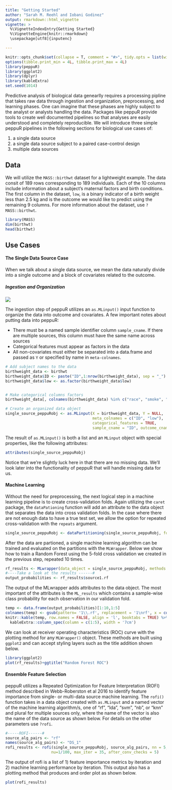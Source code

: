```yaml
---
title: "Getting Started"
author: "Sarah M. Reehl and Iobani Godinez"
output: rmarkdown::html_vignette
vignette: >
  %\VignetteIndexEntry{Getting Started}
  %\VignetteEngine{knitr::rmarkdown}
  \usepackage[utf8]{inputenc}

---
```


```r
knitr::opts_chunk$set(collapse = T, comment = "#>", tidy.opts = list(width.cutoff = 70))
options(tibble.print_min = 4L, tibble.print_max = 4L)
library(peppuR)
library(ggplot2)
library(dplyr)
library(kableExtra)
set.seed(1014)
```

Predictive analysis of biological data genearlly requires a processing pipline that takes raw data through ingestion and organization, preprocessing, and learning phases. One can imagine that these phases are highly subject to the analyst or analysts handling the data. Packages like peppuR provide tools to create well documented pipelines so that analyses are easily understood and completely reproducible. We will introduce three simple peppuR pipelines in the following sections for biological use cases of:

1. a single data source 
2. a single data source subject to a paired case-control design
3. multiple data sources

## Data

We will utilize the `MASS::birthwt` dataset for a lightweight example. The data consit of 189 rows corresponding to 189 individuals. Each of the 10 columns include information about a subject's maternal factors and birth conditions. The first column in the dataset, `low`, is a binary indicator of a birth weight less than 2.5 kg and is the outcome we would like to predict using the remaining 9 columns. For more information about the dataset, use `?MASS::birthwt`. 

```r
library(MASS)
dim(birthwt)
head(birthwt)
```

## Use Cases
#### The Single Data Source Case
When we talk about a single data source, we mean the data naturally divide into a single outcome and a block of covariates related to the outcome.  

##### Ingestion and Organization
![](single_source.001.jpeg)

The ingestion step of peppuR utilizes an `as.MLinput()` input function to organize the data into outcome and covariates. A few important notes about putting data into peppuR:

* There must be a named sample identifier column `sample_cname`. If there are multiple sources, this column must have the same name across sources
* Categorical features must appear as factors in the data
* All non-covariates must either be separated into a data.frame and passed as `Y` or specified by name in `meta-colnames`.


```r
# Add subject names to the data
birthweight_data <- birthwt
birthweight_data$ID <- paste("ID",1:nrow(birthweight_data), sep = "_")
birthweight_data$low <- as.factor(birthweight_data$low)


# Make categorical columns factors
birthweight_data[, colnames(birthweight_data) %in% c("race", "smoke", "ht", "ui")] <- lapply(birthweight_data[, colnames(birthweight_data) %in% c("race", "smoke", "ht", "ui")], function(x) as.factor(x))

# Create an organized data object
single_source_peppuRobj <- as.MLinput(X = birthweight_data, Y = NULL, 
                                      meta_colnames = c("ID", "low"),
                                      categorical_features = TRUE,
                                      sample_cname = "ID", outcome_cname = "low")
```

The result of `as.MLinput()` is both a list and an `MLinput` object with special properties, like the following attributes:

```r
attributes(single_source_peppuRobj)
```

Notice that we're slightly luck here in that there are no missing data. We'll look later into the functionality of peppuR that will handle missing data for us.

#### Machine Learning

Without the need for preprocessing, the next logical step in a machine learning pipeline is to create cross-validation folds. Again utilizing the `caret` package, the `dataPationing` function will add an attribute to the data object that separates the data into cross validation folds. In the case where there are not enough data to have a true test set, we allow the option for repeated cross-validation with the `repeats` argument.

```r
single_source_peppuRobj <- dataPartitioning(single_source_peppuRobj, folds = 5, repeats = 10)
```

After the data are partioned, a single machine learning algorithm can be trained and evaluated on the partitions with the `MLWrapper`. Below we show how to train a Random Forest using the 5-fold cross validation we created in the previous step, repeated 10 times.


```r
rf_results <- MLwrapper(data_object = single_source_peppuRobj, methods = "rf")
#----Take a look at the results ------#
output_probabilities <- rf_results$source1.rf
```

The output of the MLwrapper adds attributes to the data object. The most important of the attributes is the `ML_results` which contains a sample-wise class probability for each observation in our validation fold. 

```r
temp <- data.frame(output_probabilities)[1:10,1:5]
colnames(temp) <- gsub(pattern= '1\\.rf', replacement = '1\nrf', x = colnames(temp))
knitr::kable(temp, row.names = FALSE, align = 'l', booktabs = TRUE) %>%
  kableExtra::column_spec(column = c(1:5), width = '7cm')
```

We can look at receiver operating characteristics (ROC) curve with the plotting method for any `MLWrapper()` object. These methods are built using `ggplot2` and can accept styling layers such as the title addition shown below.

```r
library(ggplot2)
plot(rf_results)+ggtitle("Random Forest ROC")

```

#### Ensemble Feature Selection
peppuR utilizes a Repeated Optimization for Feature Interpretation (ROFI) method described in Webb-Roberston et al 2016 to identify feature importance from single- or multi-data source machine learning. The `rofi()` function takes in a data object created with `as.MLinput` and a named vector of the machine learning algorithm/s, one of "rf", "lda", "svm", "nb", or "knn" and plural for multiple sources only, where the name of the vector is also the name of the data source as shown below. For details on the other parameters use `?rofi`.

```r
#-----ROFI------#
source_alg_pairs <- "rf"
names(source_alg_pairs) <- "DS_1"
rofi_results <- rofi(single_source_peppuRobj, source_alg_pairs, nn = 5, f_prob=0.4,
                    nu=1/100, max_iter = 35, after_conv_checks = 5)
```

The output of rofi is a list of 1) feature importance metrics by iteration and 2) machine learning performance by iteration. This output also has a plotting method that produces and order plot as shown below.

```r
plot(rofi_results)
```

